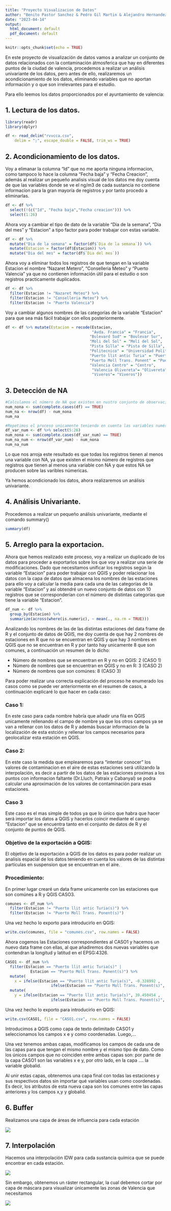 ```yaml
---
title: "Proyecto Visualizacion de Datos"
author: "Benito Pastor Sanchez & Pedro Gil Martin & Alejandro Hernandez Beneito   & Rosa Martinez Enrich & Jorge Albalat Luengo"
date: "2023-04-14"
output:
  html_document: default
  pdf_document: default
---
```


```r
knitr::opts_chunk$set(echo = TRUE)
```

En este proyecto de visualización de datos vamos a analizar un conjunto de datos relacionados con la contaminación átmosferica que hay en diferentes puntos de la ciudad de valencia, procedemos a realizar un análisis univariante de los datos, pero antes de ello, realizaremos un acondicionamiento de los datos, eliminando variables que no aportan información y o que son irrelevantes para el estudio.

Para ello leemos los datos proporcionados por el ayuntamiento de valencia:

## 1. Lectura de los datos.

```r
library(readr)
library(dplyr)

df <- read_delim("rvvcca.csv", 
    delim = ";", escape_double = FALSE, trim_ws = TRUE)
```

## 2. Acondicionamiento de los datos.

Voy a elimanar la columna "Id" que no me aporta ninguna informacion, como tampoco lo hace la columna "Fecha baja" y "Fecha Creacion", además al realizar un pequeño analisis visual de los datos me doy cuenta de que las variables donde se ve el ng/m3 de cada sustancia no contiene informacion para la gran mayoría de registros y por tanto procedo a eliminarlas.

```r
df <- df %>% 
  select(!(c("Id", "Fecha baja","Fecha creacion"))) %>%
  select(1:26)
```

Ahora voy a cambiar el tipo de dato de la variable "Dia de la semana", "Dia del mes" y "Estacion" a tipo factor para poder trabajar con estas variable.

```r
df <- df %>% 
  mutate("Dia de la semana" = factor(df$`Dia de la semana`)) %>%
  mutate(Estacion = factor(df$Estacion)) %>% 
  mutate("Dia del mes" = factor(df$`Dia del mes`))
```

Ahora voy a eliminar todos los registros de que tengan en la variable Estacion el nombre "Nazaret Metero", "Conselleria Meteo" y "Puerto Valencia" ya que no contienen información útil para el estudio o son registros practicamente duplicados.

```r
df <- df %>% 
  filter(Estacion != "Nazaret Meteo") %>% 
  filter(Estacion != "Conselleria Meteo") %>% 
  filter(Estacion != "Puerto Valencia") 
```

Voy a cambiar algunos nombres de las categorías de la variable "Estacion" para que sea más fácil trabajar con ellos posteriormente.

```r
df <- df %>% mutate(Estacion = recode(Estacion,
                                      "Avda. Francia" = "Francia",
                                     "Bulevard Sud" = "Boulevar Sur",
                                     "Moli del Sol" = "Molí del Sol",
                                     "Pista Silla" = "Pista de Silla",
                                     "Politecnico" = "Universidad Politécnica",
                                     "Puerto llit antic Turia" = "Puerto llit antic Turia(s)",
                                     "Puerto Moll Trans. Ponent" = "Puerto Moll Trans. Ponent(s)",
                                     "Valencia Centro" = "Centro",
                                      "Valencia Olivereta"= "Olivereta",
                                      "Viveros"= "Viveros")) 

```

## 3. Detección de NA

```r
#Calculamos el número de NA que existen en nustro conjunto de observaciones.
num_nona <- sum(complete.cases(df) == TRUE)
num_na <- nrow(df) - num_nona
num_na

#Repetimos el proceso unicamente teniendo en cuenta las variables numéricas.
df_var_num <- df %>% select(5:26)
num_nona <- sum(complete.cases(df_var_num) == TRUE)
num_na_num <- nrow(df_var_num) - num_nona
num_na_num
```

Lo que nos arroja este resultado es que todas los registros tienen al menos una variable con NA, ya que existen el mismo número de registros que registros que tienen al menos una variable con NA y que estos NA se producen sobre las varibles númericas.

Ya hemos acondicionado los datos, ahora realizaremos un análisis univariante.

## 4. Análisis Univariante.

Procedemos a realizar un pequeño análisis univariante, mediante el comando summary()

```r
summary(df)
```

## 5. Arreglo para la exportacion.

Ahora que hemos realizado este proceso, voy a realizar un duplicado de los datos para proceder a exportarlos sobre los que voy a realizar una serie de modificaciones. Dado que necesitamos unificar los registros según la variable "Estacion" para poder trabajar con QGIS y poder relacionar los datos con la capa de datos que almacena los nombres de las estaciones para ello voy a calcular la media para cada una de las categorías de la variable "Estacion" y así obtendré un nuevo conjunto de datos con 10 registros que se corresponderían con el número de distintas categorías que tiene la variable "Estacion".

```r
df_num <- df %>% 
  group_by(Estacion) %>% 
  summarize(across(where(is.numeric), ~ mean(., na.rm = TRUE))) 

```

Analizando los nombres de las de las distintas estaciones del data frame de R y el conjunto de datos de QGIS, me doy cuenta de que hay 2 nombres de estaciones en R que no se encuentran en QGIS y que hay 3 nombres en QGIS que no se encuentran en R y por tanto hay unicamente 8 que son comunes, a continuación un resumen de lo dicho:

-   Número de nombres que se encuentran en R y no en QGIS: 2 (CASO 1)
-   Número de nombres que se encuentran en QGIS y no en R: 3 (CASO 2)
-   Número de nombres que son comúnes: 8 (CASO 3)

Para poder realizar una correcta explicación del proceso he enumerado los casos como se puede ver anteriormente en el resumen de casos, a continuación explicaré lo que hacer en cada caso:

### Caso 1:

En este caso para cada nombre habría que añadir una fila en QGIS unicamente rellenando el campo de nombre ya que los otros campos ya se van a rellenar con los datos de R y además buscar informacion de la localización de esta estción y rellenar los campos necesarios para geolocalizar esta estación en QGIS.

### Caso 2:

En este caso la medida que emplearemos para "intentar conocer" los valores de contaminacion en el aire de estas estaciones será utilizando la interpolación, es decir a partir de los datos de las estaciones proximas a los puntos con informacion faltante (Dr.Lluch, Patraix y Cabanyal) se podra calcular una aproximación de los valores de contaminación para esas estaciones.

### Caso 3

Este caso es el mas simple de todos ya que lo único que habra que hacer será importar los datos a QGIS y hacerlos coincir mediante el campo "Estacion" que se encuentra tanto en el conjunto de datos de R y el conjunto de puntos de QGIS.

### Objetivo de la exportación a QGIS:

El objetivo de la exportación a QGIS de los datos es para poder realizar un analisis espacial de los datos teniendo en cuenta los valores de las distintas particulas en suspension que se encuentran en el aire.

### Procedimiento:

En primer lugar crearé un data frame unicamente con las estaciones que son comúnes a R y QGIS CASO3.

```r
comunes <- df_num %>% 
  filter(Estacion != "Puerto llit antic Turia(s)") %>%
  filter(Estacion != "Puerto Moll Trans. Ponent(s)") 
```

Una vez hecho lo exporto para introducirlo en QGIS:

```r
write.csv(comunes, file = "comunes.csv", row.names = FALSE)
```

Ahora cogemos las Estaciones correspondientes al CASO1 y hacemos un nuevo data frame con ellas, al que añadiremos dos nuevas variables que contendran la longitud y latitud en el EPSG:4326.

```r
CASO1 <- df_num %>% 
  filter(Estacion == "Puerto llit antic Turia(s)" | 
           Estacion == "Puerto Moll Trans. Ponent(s)") %>%
  mutate(
    x = ifelse(Estacion == "Puerto llit antic Turia(s)", -0.328992 ,
                    ifelse(Estacion == "Puerto Moll Trans. Ponent(s)", -0.323220, NA))) %>%
  mutate(
    y = ifelse(Estacion == "Puerto llit antic Turia(s)", 39.450454 ,
                    ifelse(Estacion == "Puerto Moll Trans. Ponent(s)", 39.459204, NA)))
```

Una vez hecho lo exporto para introducirlo en QGIS:

```r
write.csv(CASO1, file = "CASO1.csv", row.names = FALSE)
```

Introducimos a QGIS como capa de texto delimitado CASO1 y seleccionamos los campos x e y como coordenadas. Luego,...

Una vez tenemos ambas capas, modificamos los campos de cada una de las capas para que tengan el mismo nombre y el mismo tipo de dato. Como los únicos campos que no coinciden entre ambas capas son: por parte de la capa CASO1 son las variables x e y, por otro lado, en la capa .... la variable globalid.

Al unir estas capas, obtenemos una capa final con todas las estaciones y sus respectivos datos sin importar qué variables usan como coordenadas. Es decir, los atributos de esta nueva capa son los comunes entre las capas anteriores y los campos x,y y globalid.

## 6. Buffer

Realizamos una capa de áreas de influencia para cada estación

![](images/buffer-01.png)

## 7. Interpolación 

Hacemos una interpolación IDW para cada sustancia química que se puede encontrar en cada estación.

![](Interpolado.png)

Sin embargo, obtenemos un ráster rectangular, la cual debemos cortar por capa de máscara para visualizar únicamente las zonas de Valencia que necesitamos

![](Corte_por_capa.png)
